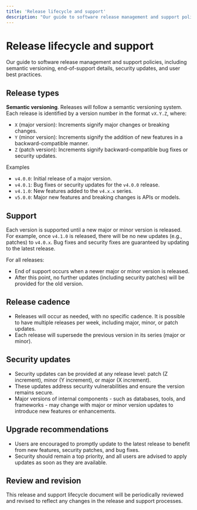 ```yaml
---
title: 'Release lifecycle and support'
description: "Our guide to software release management and support policies, including LTS and regular releases, end-of-support details, security updates, and user best practices."
---
```


# Release lifecycle and support

Our guide to software release management and support policies, including semantic versioning, end-of-support details, security updates, and user best practices.

## Release types

**Semantic versioning**. Releases will follow a semantic versioning system. Each release is identified by a version number in the format `vX.Y.Z`, where:

* `X` (major version): Increments signify major changes or breaking changes.
* `Y` (minor version): Increments signify the addition of new features in a backward-compatible manner.
* `Z` (patch version): Increments signify backward-compatible bug fixes or security updates.

Examples

* `v4.0.0`: Initial release of a major version.
* `v4.0.1`: Bug fixes or security updates for the `v4.0.0` release.
* `v4.1.0`: New features added to the `v4.x.x` series.
* `v5.0.0`: Major new features and breaking changes is APIs or models.

## Support

Each version is supported until a new major or minor version is released. For example, once `v4.1.0` is released, there will be no new updates (e.g., patches) to `v4.0.x`. Bug fixes and security fixes are guaranteed by updating to the latest release.

For all releases:

* End of support occurs when a newer major or minor version is released.
* After this point, no further updates (including security patches) will be provided for the old version.

## Release cadence

* Releases will occur as needed, with no specific cadence. It is possible to have multiple releases per week, including major, minor, or patch updates.
* Each release will supersede the previous version in its series (major or minor).

## Security updates

* Security updates can be provided at any release level: patch (Z increment), minor (Y increment), or major (X increment).
* These updates address security vulnerabilities and ensure the version remains secure.
* Major versions of internal components - such as databases, tools, and frameworks - may change with major or minor version updates to introduce new features or enhancements.

## Upgrade recommendations

* Users are encouraged to promptly update to the latest release to benefit from new features, security patches, and bug fixes.
* Security should remain a top priority, and all users are advised to apply updates as soon as they are available.

## Review and revision

This release and support lifecycle document will be periodically reviewed and revised to reflect any changes in the release and support processes.